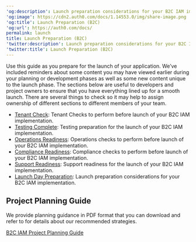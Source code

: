 ---
'og:description': Launch preparation considerations for your B2C IAM implementation.
'og:image': https://cdn2.auth0.com/docs/1.14553.0/img/share-image.png
'og:title': Launch Preparation (B2C)
'og:url': https://auth0.com/docs/
permalink: launch
title: Launch Preparation (B2C)
'twitter:description': Launch preparation considerations for your B2C IAM implementation.
'twitter:title': Launch Preparation (B2C)
---
Use this guide as you prepare for the launch of your application. We’ve included reminders about some content you may have viewed earlier during your planning or development phases as well as some new content unique to the launch phase. The sections below are useful to developers and project owners to ensure that you have everything lined up for a smooth launch. There are several things to check so it may help to assign ownership of different sections to different members of your team.

* [Tenant Check](/docs/get-started/architecture-scenarios/business-to-consumer/launch/tenant-check): Tenant Checks to perform before launch of your B2C IAM implementation.
* [Testing Complete](/docs/get-started/architecture-scenarios/business-to-consumer/launch/testing): Testing preparation for the launch of your B2C IAM implementation.
* [Operations Readiness](/docs/get-started/architecture-scenarios/business-to-consumer/launch/operations-readiness): Operations checks to perform before launch of your B2C IAM implementation.
* [Compliance Readiness](/docs/get-started/architecture-scenarios/business-to-consumer/launch/compliance-readiness): Compliance checks to perform before launch of your B2C IAM implementation.
* [Support Readiness](/docs/get-started/architecture-scenarios/business-to-consumer/launch/support-readiness): Support readiness for the launch of your B2C IAM implementation.
* [Launch Day Preparation](/docs/get-started/architecture-scenarios/business-to-consumer/launch/launch-day): Launch preparation considerations for your B2C IAM implementation.

## Project Planning Guide

We provide planning guidance in PDF format that you can download and refer to for details about our recommended strategies.

[B2C IAM Project Planning Guide](https://assets.ctfassets.net/cdy7uua7fh8z/3er1aEQ7Ul0q3c9leJWczR/b1f18b4c16abb7e78b01e4eb2b52bb8e/B2C_Project_Planning.pdf)